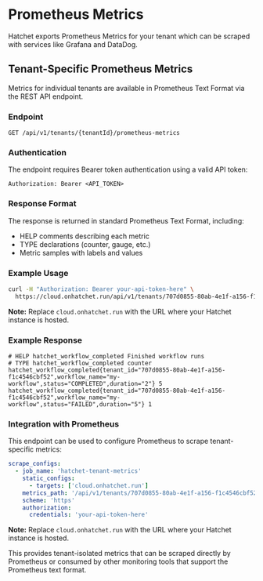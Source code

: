 
# Prometheus Metrics

Hatchet exports Prometheus Metrics for your tenant which can be scraped with services like Grafana and DataDog.

## Tenant-Specific Prometheus Metrics

Metrics for individual tenants are available in Prometheus Text Format via the REST API endpoint.

### Endpoint

```
GET /api/v1/tenants/{tenantId}/prometheus-metrics
```

### Authentication

The endpoint requires Bearer token authentication using a valid API token:

```
Authorization: Bearer <API_TOKEN>
```

### Response Format

The response is returned in standard Prometheus Text Format, including:
- HELP comments describing each metric
- TYPE declarations (counter, gauge, etc.)
- Metric samples with labels and values

### Example Usage

```bash
curl -H "Authorization: Bearer your-api-token-here" \
  https://cloud.onhatchet.run/api/v1/tenants/707d0855-80ab-4e1f-a156-f1c4546cbf52/prometheus-metrics
```

**Note:** Replace `cloud.onhatchet.run` with the URL where your Hatchet instance is hosted.

### Example Response

```
# HELP hatchet_workflow_completed Finished workflow runs
# TYPE hatchet_workflow_completed counter
hatchet_workflow_completed{tenant_id="707d0855-80ab-4e1f-a156-f1c4546cbf52",workflow_name="my-workflow",status="COMPLETED",duration="2"} 5
hatchet_workflow_completed{tenant_id="707d0855-80ab-4e1f-a156-f1c4546cbf52",workflow_name="my-workflow",status="FAILED",duration="5"} 1
```

### Integration with Prometheus

This endpoint can be used to configure Prometheus to scrape tenant-specific metrics:

```yaml
scrape_configs:
  - job_name: 'hatchet-tenant-metrics'
    static_configs:
      - targets: ['cloud.onhatchet.run']
    metrics_path: '/api/v1/tenants/707d0855-80ab-4e1f-a156-f1c4546cbf52/prometheus-metrics'
    scheme: 'https'
    authorization:
      credentials: 'your-api-token-here'
```

**Note:** Replace `cloud.onhatchet.run` with the URL where your Hatchet instance is hosted.

This provides tenant-isolated metrics that can be scraped directly by Prometheus or consumed by other monitoring tools that support the Prometheus text format.
